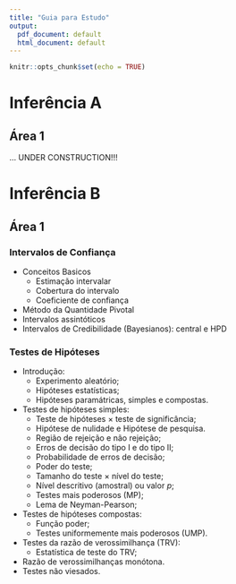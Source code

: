 ```yaml
---
title: "Guia para Estudo"
output:
  pdf_document: default
  html_document: default
---
```


```r
knitr::opts_chunk$set(echo = TRUE)
```

# Inferência A

## Área 1
... UNDER CONSTRUCTION!!!
<!-- A primeira prova será no dia XX/XX/XX. -->

<!-- A primeira prova do ano anterior está disponível no moodle. -->

<!-- Os conteúdos abordados até a data XX/XX/XX poderão ser cobrados na primeira prova. -->

<!-- ## Conceitos -->

<!-- Identify the implied and/or justified scope of inference from the description of a study. -->

<!-- Define the key components of a study: population of interest, variable of interest, parameter of interest. -->

<!-- Describe the difference between a population parameter and a sample statistic. -->

<!-- Describe what is meant by the sampling distribution of a statistic. -->

<!-- State the results of key theorems: the Weak Law of Large Numbers, the Central Limit Theorem. -->

<!-- Use the Central Limit Theorem to derive the approximate sampling distribution for a sample mean given population parameters. -->

<!-- For each of the three approaches to figuring out the sampling distribution of a sample statistic (derive, approximate or simulate), give an example of a population distribution and statistic that is amenable to the approach. -->

<!-- In the context of a hypothesis test define type I error rate and power. -->

<!-- Describe the difference between the signifcance level of a test and the Type I error rate of a test. -->

<!-- Describe what it means for an estimate to be unbiased. -->

<!-- Describe what it means for an estimate to be consistent. -->

<!-- Describe what it means for a test to be exact. -->

<!-- Describe what it means for a test to be consistent. -->

<!-- Describe how simulation might be used to evaluate: the bias in an estimate, the consistency of an estimate, the type I error rate of a test, or the power of a test. -->

<!-- Describe the relationship between the power of a Z/t-test and: the population variance, sample size, difference between true mean and hypothesized mean and the significance level. -->

<!-- Use a null distribution (provided via tables or a histogram) to find a rejection region, critical value(s) and or p-value for a test. -->

<!-- Define p-value. -->

<!-- Identify incorrect interpretations of a p-value and/or confidence interval. -->

<!-- ## Metodos -->

<!-- You should know how to perform the following test procedures (this includes describing the appropriate setting for the test, the null and alternative hypotheses, the test statistic, the reference distribution, as well as being able to complete the calculations), and be able to write a statistical summary from the results: -->

<!--     Z-test/confidence interval/p-value -->
<!--     t-test/confidence interval/p-value -->
<!--     Exact binomial test/p-value -->
<!--     Normal approximation binomial test (z-test)/confidence interval/p-value -->
<!--     Sign test/confidence interval/p-value -->
<!--     Signed-rank test/p-value -->
<!--     Chi-squared test for variance/confidence interval/p-value -->
<!--     Alternative t-test for variance -->
<!--     Kolmogorov-Smirnov test for distribution -->




<!-- # Area 2 - InfB -->

<!-- The final is on XXX. -->

<!-- The final is cumulative, all content on the midterm study guide may also be tested on the final exam. -->

<!-- The final exam from last year is provided on canvas. -->

<!-- ## Conceitos -->

<!-- When does the two sample t-test have exactly a t-distribution under the null hypothesis? -->

<!-- Describe what happens if the equal variance two sample t-test is used in a situation where the populations do not have equal variance. -->

<!-- Describe what happens if Welch’s two sample t-test is used in a situation where the populations do have equal variance. -->

<!-- Why do some people reccomend you should always use Welch’s two sample t-test? -->

<!-- Describe what happens if the paired t-test is used in a situation where the data isn’t paired. -->

<!-- Describe what happens if the two sample t-test is used in a situation where the data is paired. -->

<!-- Identify the appropriate test based on a setting and comparison of interest. -->

<!-- Identify which margins in a 2×2 -->

<!-- table are fixed by the study design. -->

<!-- Identify the kind of sampling being used (Multinomial, Binomial, Retrospective) in a binary data setting from the study design. -->

<!-- Identify which probabilities may be estimated in a 2×2 -->

<!-- table based on the study design. -->

<!-- State the null hypothesis the Wilcoxon Rank Sum tests with the addition of the location-shift hypothesis. -->

<!-- State the null hypothesis the Wilcoxon Rank Sum tests without the addition of the location-shift hypothesis. -->

<!-- Describe how Simpson’s paradox may complicate the analysis of multiple 2×2 -->

<!-- tables. -->

<!-- What additional assumption is crucial for the Mantel-Haenszel test? -->

<!-- Describe why the F-test for variances isn’t reccomended. -->

<!-- Describe how to construct a bootstrap confidence interval for a parameter of interest. -->

<!-- Apply the delta method to find an approximate sampling distribution for a function of a statistic and use the result to construct a confidence interval. -->

<!-- ## Metodos -->

<!-- You should know how to perform the following test procedures (this includes describing the appropriate setting for the test, the null and alternative hypotheses, the test statistic, the reference distribution, as well as being able to complete the calculations), and be able to write a statistical summary from the results: -->

<!--     Chi-square goodness of fit -->
<!--     Two sample Z-test/confidence interval/p-value -->
<!--     Two sample equal variance t-test/confidence interval/p-value -->
<!--     Two sample Welch’s t-test/confidence interval/p-value -->
<!--     Paired t-test/confidence interval/p-value -->
<!--     Two proportion Z-test/confidence interval/p-value -->
<!--     Chi-square for homogeniety of proportions/independence test/p-value -->
<!--     Fisher’s Exact test/p-value -->
<!--     Log Odds Ratio test/p-value -->
<!--     McNemar’s paired binary data test/p-value -->
<!--     Paired binary data t-test/p-value -->
<!--     Mantel-Haenszel test/common odds ratio estimate -->
<!--     Mood’s median test/p-value -->
<!--     Wilcoxon Rank Sum test statistic/p-value -->
<!--     Levene’s test/p-value -->
<!--     Two sample Kolmogorov-Smirnov test/p-value -->

# Inferência B

## Área 1

### Intervalos de Confiança
* Conceitos Basicos
    + Estimação intervalar 
    + Cobertura do intervalo
    + Coeficiente de confiança 
* Método da Quantidade Pivotal
* Intervalos assintóticos
* Intervalos de Credibilidade (Bayesianos): central e HPD

### Testes de Hipóteses
* Introdução:
    + Experimento aleatório;
    + Hipóteses estatísticas;
    + Hipóteses paramátricas, simples e compostas.
* Testes de hipóteses simples:
    + Teste de hipóteses $\times$ teste de significância;
    + Hipótese de nulidade e Hipótese de pesquisa.
    + Região de rejeição e não rejeição;
    + Erros de decisão do tipo I e do tipo II;
    + Probabilidade de erros de decisão;
    + Poder do teste;
    + Tamanho do teste $\times$ nível do teste;
    + Nível descritivo (amostral) ou valor *p*;
    + Testes mais poderosos (MP);
    + Lema de Neyman-Pearson;
* Testes de hipóteses compostas:
    + Função poder;
    + Testes uniformemente mais poderosos (UMP).
* Testes da razão de verossimilhança (TRV):
    + Estatística de teste do TRV;
* Razão de verossimilhanças monótona.
* Testes não viesados.
